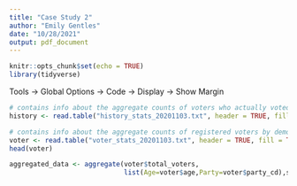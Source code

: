 ```yaml
---
title: "Case Study 2"
author: "Emily Gentles"
date: "10/28/2021"
output: pdf_document
---
```


```r
knitr::opts_chunk$set(echo = TRUE)
library(tidyverse)
```


Tools -> Global Options -> Code -> Display -> Show Margin

```r
# contains info about the aggregate counts of voters who actually voted by demographic variables
history <- read.table("history_stats_20201103.txt", header = TRUE, fill = TRUE, sep = '\t')

# contains info about the aggregate counts of registered voters by demographic variables
voter <- read.table("voter_stats_20201103.txt", header = TRUE, fill = TRUE, sep = '\t')
head(voter)
```

```r
aggregated_data <- aggregate(voter$total_voters,
                             list(Age=voter$age,Party=voter$party_cd),sum)
```

